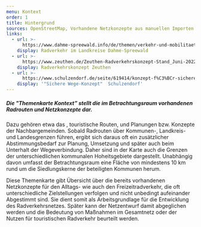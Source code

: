 ```yaml
---
menu: Kontext
order: 1
title: Hintergrund
sources: OpenStreetMap, Vorhandene Netzkonzepte aus manuellen Importen
links:
  - url: >-
      https://www.dahme-spreewald.info/de/themen/verkehr-und-mobilitaet2/radverkehr/
    display: Radverkehr im Landkreise Dahme-Spreewald
  - url: >-
      https://www.zeuthen.de/Zeuthen-Radverkehrskonzept-Stand_Juni-2022-pdf-680949.pdf
    display: Radverkehrskonzept Zeuthen
  - url: >-
      https://www.schulzendorf.de/seite/619414/konzept-f%C3%BCr-sichere-schul-,-geh-und-radwege-f%C3%BCr-die-gemeinde-schulzendorf.html
    display: '"Sichere Wege-Konzept"  Schulzendorf'
---
```

##### Die **"Themenkarte Kontext”** stellt die im Betrachtungsraum vorhandenen Radrouten und Netzkonzepte dar.&#x20;

Dazu gehören etwa das <TextLinkArrow href="https://www.dahme-spreewald.info/de/themen/verkehr-und-mobilitaet2/radverkehr/" display="Radverkehrskonzept des Landkreises" external />, touristische Routen, und Planungen bzw. Konzepte der Nachbargemeinden. Sobald Radrouten über Kommunen-, Landkreis- und Landesgrenzen führen, ergibt sich daraus oft ein zusätzlicher Abstimmungsbedarf zur Planung, Umsetzung und später auch beim Unterhalt der Wegeverbindung. Daher sind in der Karte auch die Grenzen der unterschiedlichen kommunalen Hoheitsgebiete dargestellt. Unabhängig davon umfasst der Betrachtungsraum eine Fläche von mindestens 10 km rund um die Siedlungskerne der beteiligten Kommunen herum.

Diese Themenkarte gibt Übersicht über die bereits vorhandenen Netzkonzepte für den Alltags- wie auch den Freizeitradverkehr, die oft unterschiedliche Zielstellungen verfolgen und nicht unbedingt aufeinander Abgestimmt sind. Sie dient somit als Arbeitsgrundlage für die Entwicklung des Radverkehrsnetzes. Später kann der Netzentwurf damit abgeglichen werden und die Bedeutung von Maßnahmen im Gesamtnetz oder der Nutzen für touristischen Radverkehr beurteilt werden.
